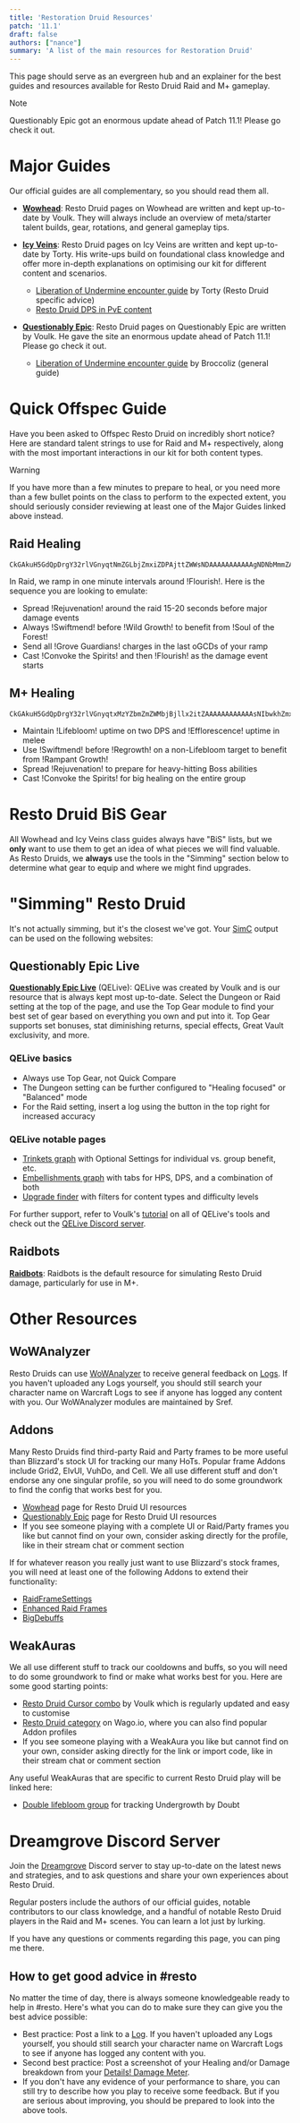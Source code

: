 ```yaml
---
title: 'Restoration Druid Resources'
patch: '11.1'
draft: false
authors: ["nance"]
summary: 'A list of the main resources for Restoration Druid'
---
```


This page should serve as an evergreen hub and an explainer for the best guides and resources available for Resto Druid Raid and M+ gameplay.

> [!NOTE]
> Questionably Epic got an enormous update ahead of Patch 11.1! Please go check it out.


# Major Guides

Our official guides are all complementary, so you should read them all.

- **[Wowhead](https://www.wowhead.com/guide/classes/druid/restoration/overview-pve-healer)**: Resto Druid pages on Wowhead are written and kept up-to-date by Voulk. They will always include an overview of meta/starter talent builds, gear, rotations, and general gameplay tips. 

- **[Icy Veins](https://www.icy-veins.com/wow/restoration-druid-pve-healing-guide)**: Resto Druid pages on Icy Veins are written and kept up-to-date by Torty. His write-ups build on foundational class knowledge and offer more in-depth explanations on optimising our kit for different content and scenarios.
  - [Liberation of Undermine encounter guide](https://www.icy-veins.com/wow/restoration-druid-pve-healing-liberation-of-undermine-raid-guide) by Torty (Resto Druid specific advice)
  - [Resto Druid DPS in PvE content](https://www.icy-veins.com/wow/restoration-druid-pve-dps-guide)

- **[Questionably Epic](https://questionablyepic.com/resto-druid/spells/)**: Resto Druid pages on Questionably Epic are written by Voulk. He gave the site an enormous update ahead of Patch 11.1! Please go check it out.
  - [Liberation of Undermine encounter guide](https://questionablyepic.com/undermine/) by Broccoliz (general guide)

# Quick Offspec Guide

Have you been asked to Offspec Resto Druid on incredibly short notice? Here are standard talent strings to use for Raid and M+ respectively, along with the most important interactions in our kit for both content types.

> [!WARNING]
> If you have more than a few minutes to prepare to heal, or you need more than a few bullet points on the class to perform to the expected extent, you should seriously consider reviewing at least one of the Major Guides linked above instead.

## Raid Healing

<Talents name="Raid Talent Build" talents="CkGAkuH5GdQpDrgY32rlVGnyqtNmZGLbjZmxiZDPAjttZWWsNDAAAAAAAAAAAgNDNbMmmZAmlZ2mZGGmBAAAAAMAAGwyyYBTzMLDBAgAWYMzAmZDjG"/>

```
CkGAkuH5GdQpDrgY32rlVGnyqtNmZGLbjZmxiZDPAjttZWWsNDAAAAAAAAAAAgNDNbMmmZAmlZ2mZGGmBAAAAAMAAGwyyYBTzMLDBAgAWYMzAmZDjG
```

In Raid, we ramp in one minute intervals around !Flourish!. Here is the sequence you are looking to emulate:
- Spread !Rejuvenation! around the raid 15-20 seconds before major damage events
- Always !Swiftmend! before !Wild Growth! to benefit from !Soul of the Forest!
- Send all !Grove Guardians! charges in the last oGCDs of your ramp
- Cast !Convoke the Spirits! and then !Flourish! as the damage event starts

## M+ Healing

<Talents name="M+ Talent Build"  talents="CkGAkuH5GdQpDrgY32rlVGnyqtxMzYZbmZmZWMbjBjllx2itZAAAAAAAAAAAAsNIbwkhZmxsYWmZsMjZmBAAAAAAAAYZZsgpZmlhAgZbmtmtZWsxYGYYWAN"/>

```
CkGAkuH5GdQpDrgY32rlVGnyqtxMzYZbmZmZWMbjBjllx2itZAAAAAAAAAAAAsNIbwkhZmxsYWmZsMjZmBAAAAAAAAYZZsgpZmlhAgZbmtmtZWsxYGYYWAN
```

- Maintain !Lifebloom! uptime on two DPS and !Efflorescence! uptime in melee 
- Use !Swiftmend! before !Regrowth! on a non-Lifebloom target to benefit from !Rampant Growth!
- Spread !Rejuvenation! to prepare for heavy-hitting Boss abilities
- Cast !Convoke the Spirits! for big healing on the entire group


# Resto Druid BiS Gear

All Wowhead and Icy Veins class guides always have "BiS" lists, but we **only** want to use them to get an idea of what pieces we will find valuable. As Resto Druids, we **always** use the tools in the "Simming" section below to determine what gear to equip and where we might find upgrades.


# "Simming" Resto Druid

It's not actually simming, but it's the closest we've got. Your [SimC](https://www.curseforge.com/wow/addons/simulationcraft) output can be used on the following websites:

## Questionably Epic Live

**[Questionably Epic Live](https://questionablyepic.com/live/)** (QELive): QELive was created by Voulk and is our resource that is always kept most up-to-date. Select the Dungeon or Raid setting at the top of the page, and use the Top Gear module to find your best set of gear based on everything you own and put into it. Top Gear supports set bonuses, stat diminishing returns, special effects, Great Vault exclusivity, and more.

### QELive basics
  - Always use Top Gear, not Quick Compare
  - The Dungeon setting can be further configured to "Healing focused" or "Balanced" mode
  - For the Raid setting, insert a log using the button in the top right for increased accuracy

### QELive notable pages
  - [Trinkets graph](https://questionablyepic.com/live/trinkets) with Optional Settings for individual vs. group benefit, etc.
  - [Embellishments graph](https://questionablyepic.com/live/embellishments) with tabs for HPS, DPS, and a combination of both
  - [Upgrade finder](https://questionablyepic.com/live/upgradeFinder) with filters for content types and difficulty levels

For further support, refer to Voulk's [tutorial](https://www.wowhead.com/guide/how-to-use-qe-live-tool-guide) on all of QELive's tools and check out the [QELive Discord server](https://discord.com/invite/jBSGHDm5G8).

## Raidbots

**[Raidbots](https://www.raidbots.com/simbot/)**: Raidbots is the default resource for simulating Resto Druid damage, particularly for use in M+.


# Other Resources

## WoWAnalyzer

Resto Druids can use [WoWAnalyzer](https://wowanalyzer.com/) to receive general feedback on [Logs](https://www.wowhead.com/guide/how-to-use-warcraft-logs-6341). If you haven't uploaded any Logs yourself, you should still search your character name on Warcraft Logs to see if anyone has logged any content with you. Our WoWAnalyzer modules are maintained by Sref.

## Addons

Many Resto Druids find third-party Raid and Party frames to be more useful than Blizzard's stock UI for tracking our many HoTs. Popular frame Addons include Grid2, ElvUI, VuhDo, and Cell. We all use different stuff and don't endorse any one singular profile, so you will need to do some groundwork to find the config that works best for you.

  - [Wowhead](https://www.wowhead.com/guide/classes/druid/restoration/best-weakauras-macros-addons) page for Resto Druid UI resources
  - [Questionably Epic](https://questionablyepic.com/resto-druid/userInterface) page for Resto Druid UI resources
  - If you see someone playing with a complete UI or Raid/Party frames you like but cannot find on your own, consider asking directly for the profile, like in their stream chat or comment section

If for whatever reason you really just want to use Blizzard's stock frames, you will need at least one of the following Addons to extend their functionality:

  - [RaidFrameSettings](https://www.curseforge.com/wow/addons/raid-frame-settings)
  - [Enhanced Raid Frames](https://www.curseforge.com/wow/addons/enhanced-raid-frames)
  - [BigDebuffs](https://www.curseforge.com/wow/addons/bigdebuffs)


## WeakAuras

We all use different stuff to track our cooldowns and buffs, so you will need to do some groundwork to find or make what works best for you. Here are some good starting points:

  - [Resto Druid Cursor combo](https://wago.io/cursorcombo) by Voulk which is regularly updated and easy to customise
  - [Resto Druid category](https://wago.io/the-war-within-weakauras/classes/druid/restoration) on Wago.io, where you can also find popular Addon profiles
  - If you see someone playing with a WeakAura you like but cannot find on your own, consider asking directly for the link or import code, like in their stream chat or comment section

Any useful WeakAuras that are specific to current Resto Druid play will be linked here:

  - [Double lifebloom group](https://wago.io/CtwLL5u0O/) for tracking Undergrowth by Doubt


# Dreamgrove Discord Server

Join the [Dreamgrove](https://discord.gg/dreamgrove) Discord server to stay up-to-date on the latest news and strategies, and to ask questions and share your own experiences about Resto Druid. 

Regular posters include the authors of our official guides, notable contributors to our class knowledge, and a handful of notable Resto Druid players in the Raid and M+ scenes. You can learn a lot just by lurking.

If you have any questions or comments regarding this page, you can ping me there.

## How to get good advice in #resto

No matter the time of day, there is always someone knowledgeable ready to help in #resto. Here's what you can do to make sure they can give you the best advice possible:

  - Best practice: Post a link to a [Log](https://www.wowhead.com/guide/how-to-use-warcraft-logs-6341). If you haven't uploaded any Logs yourself, you should still search your character name on Warcraft Logs to see if anyone has logged any content with you.
  - Second best practice: Post a screenshot of your Healing and/or Damage breakdown from your [Details! Damage Meter](https://www.curseforge.com/wow/addons/details).
  - If you don't have any evidence of your performance to share, you can still try to describe how you play to receive some feedback. But if you are serious about improving, you should be prepared to look into the above tools.
